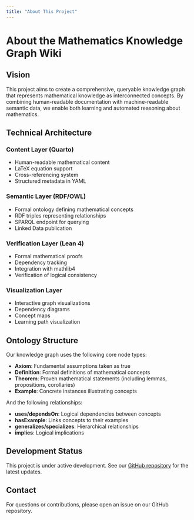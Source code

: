 ```yaml
---
title: "About This Project"
---
```


# About the Mathematics Knowledge Graph Wiki

## Vision

This project aims to create a comprehensive, queryable knowledge graph that represents mathematical knowledge as interconnected concepts. By combining human-readable documentation with machine-readable semantic data, we enable both learning and automated reasoning about mathematics.

## Technical Architecture

### Content Layer (Quarto)
- Human-readable mathematical content
- LaTeX equation support
- Cross-referencing system
- Structured metadata in YAML

### Semantic Layer (RDF/OWL)
- Formal ontology defining mathematical concepts
- RDF triples representing relationships
- SPARQL endpoint for querying
- Linked Data publication

### Verification Layer (Lean 4)
- Formal mathematical proofs
- Dependency tracking
- Integration with mathlib4
- Verification of logical consistency

### Visualization Layer
- Interactive graph visualizations
- Dependency diagrams
- Concept maps
- Learning path visualization

## Ontology Structure

Our knowledge graph uses the following core node types:

- **Axiom**: Fundamental assumptions taken as true
- **Definition**: Formal definitions of mathematical concepts
- **Theorem**: Proven mathematical statements (including lemmas, propositions, corollaries)
- **Example**: Concrete instances illustrating concepts

And the following relationships:

- **uses/dependsOn**: Logical dependencies between concepts
- **hasExample**: Links concepts to their examples
- **generalizes/specializes**: Hierarchical relationships
- **implies**: Logical implications

## Development Status

This project is under active development. See our [GitHub repository](https://github.com/RK0429/ModernMath) for the latest updates.

## Contact

For questions or contributions, please open an issue on our GitHub repository.
